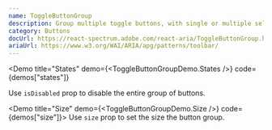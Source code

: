 ```yaml
---
name: ToggleButtonGroup
description: Group multiple toggle buttons, with single or multiple selection.
category: Buttons
docUrl: https://react-spectrum.adobe.com/react-aria/ToggleButtonGroup.html
ariaUrl: https://www.w3.org/WAI/ARIA/apg/patterns/toolbar/
---
```


<Demo
  title="States"
  demo={<ToggleButtonGroupDemo.States />}
  code={demos["states"]}
>
  Use `isDisabled` prop to disable the entire group of buttons.
</Demo>

<Demo title="Size" demo={<ToggleButtonGroupDemo.Size />} code={demos["size"]}>
  Use `size` prop to set the size the button group.
</Demo>
